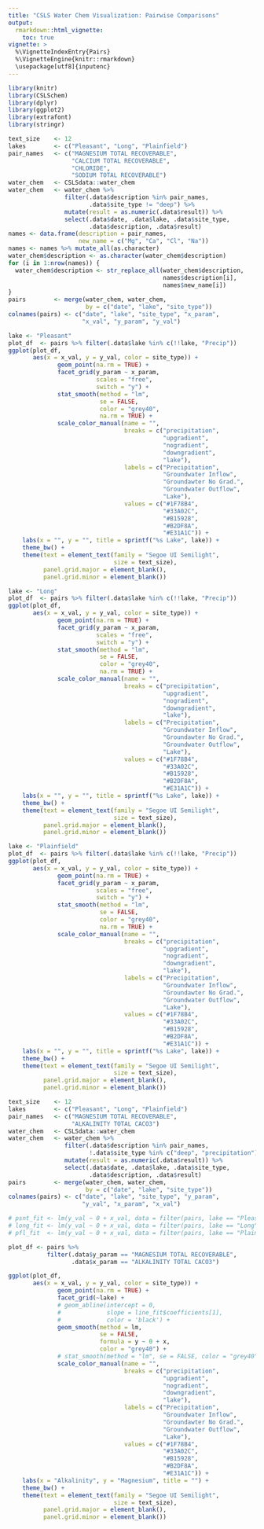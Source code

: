 ```yaml
---
title: "CSLS Water Chem Visualization: Pairwise Comparisons"
output: 
  rmarkdown::html_vignette:
    toc: true
vignette: >
  %\VignetteIndexEntry{Pairs}
  %\VignetteEngine{knitr::rmarkdown}
  \usepackage[utf8]{inputenc}
---
```


```r
library(knitr)
library(CSLSchem)
library(dplyr)
library(ggplot2)
library(extrafont)
library(stringr)

text_size    <- 12
lakes        <- c("Pleasant", "Long", "Plainfield")
pair_names   <- c("MAGNESIUM TOTAL RECOVERABLE",
                  "CALCIUM TOTAL RECOVERABLE",
                  "CHLORIDE",
                  "SODIUM TOTAL RECOVERABLE")
water_chem   <- CSLSdata::water_chem
water_chem   <- water_chem %>%
                filter(.data$description %in% pair_names,
                       .data$site_type != "deep") %>%
                mutate(result = as.numeric(.data$result)) %>%
                select(.data$date, .data$lake, .data$site_type,
                       .data$description, .data$result)
names <- data.frame(description = pair_names,
                    new_name = c("Mg", "Ca", "Cl", "Na"))
names <- names %>% mutate_all(as.character)
water_chem$description <- as.character(water_chem$description)
for (i in 1:nrow(names)) {
  water_chem$description <- str_replace_all(water_chem$description,
                                            names$description[i],
                                            names$new_name[i])
}
pairs        <- merge(water_chem, water_chem,
                      by = c("date", "lake", "site_type"))
colnames(pairs) <- c("date", "lake", "site_type", "x_param", 
                     "x_val", "y_param", "y_val")

lake <- "Pleasant"
plot_df  <- pairs %>% filter(.data$lake %in% c(!!lake, "Precip"))
ggplot(plot_df, 
       aes(x = x_val, y = y_val, color = site_type)) +
              geom_point(na.rm = TRUE) +
              facet_grid(y_param ~ x_param, 
                         scales = "free",
                         switch = "y") +
              stat_smooth(method = "lm", 
                          se = FALSE, 
                          color = "grey40", 
                          na.rm = TRUE) +
              scale_color_manual(name = "",
                                 breaks = c("precipitation",
                                            "upgradient",
                                            "nogradient",
                                            "downgradient",
                                            "lake"),
                                 labels = c("Precipitation",
                                            "Groundwater Inflow",
                                            "Groundawter No Grad.",
                                            "Groundwater Outflow",
                                            "Lake"),
                                 values = c("#1F78B4",
                                            "#33A02C",
                                            "#B15928",
                                            "#B2DF8A",
                                            "#E31A1C")) +
    labs(x = "", y = "", title = sprintf("%s Lake", lake)) +
    theme_bw() +
    theme(text = element_text(family = "Segoe UI Semilight",
                              size = text_size),
          panel.grid.major = element_blank(),
          panel.grid.minor = element_blank())

lake <- "Long"
plot_df  <- pairs %>% filter(.data$lake %in% c(!!lake, "Precip"))
ggplot(plot_df, 
       aes(x = x_val, y = y_val, color = site_type)) +
              geom_point(na.rm = TRUE) +
              facet_grid(y_param ~ x_param, 
                         scales = "free",
                         switch = "y") +
              stat_smooth(method = "lm", 
                          se = FALSE, 
                          color = "grey40",
                          na.rm = TRUE) +
              scale_color_manual(name = "",
                                 breaks = c("precipitation",
                                            "upgradient",
                                            "nogradient",
                                            "downgradient",
                                            "lake"),
                                 labels = c("Precipitation",
                                            "Groundwater Inflow",
                                            "Groundawter No Grad.",
                                            "Groundwater Outflow",
                                            "Lake"),
                                 values = c("#1F78B4",
                                            "#33A02C",
                                            "#B15928",
                                            "#B2DF8A",
                                            "#E31A1C")) +
    labs(x = "", y = "", title = sprintf("%s Lake", lake)) +
    theme_bw() +
    theme(text = element_text(family = "Segoe UI Semilight",
                              size = text_size),
          panel.grid.major = element_blank(),
          panel.grid.minor = element_blank())

lake <- "Plainfield"
plot_df  <- pairs %>% filter(.data$lake %in% c(!!lake, "Precip"))
ggplot(plot_df, 
       aes(x = x_val, y = y_val, color = site_type)) +
              geom_point(na.rm = TRUE) +
              facet_grid(y_param ~ x_param, 
                         scales = "free",
                         switch = "y") +
              stat_smooth(method = "lm", 
                          se = FALSE, 
                          color = "grey40", 
                          na.rm = TRUE) +
              scale_color_manual(name = "",
                                 breaks = c("precipitation",
                                            "upgradient",
                                            "nogradient",
                                            "downgradient",
                                            "lake"),
                                 labels = c("Precipitation",
                                            "Groundwater Inflow",
                                            "Groundawter No Grad.",
                                            "Groundwater Outflow",
                                            "Lake"),
                                 values = c("#1F78B4",
                                            "#33A02C",
                                            "#B15928",
                                            "#B2DF8A",
                                            "#E31A1C")) +
    labs(x = "", y = "", title = sprintf("%s Lake", lake)) +
    theme_bw() +
    theme(text = element_text(family = "Segoe UI Semilight",
                              size = text_size),
          panel.grid.major = element_blank(),
          panel.grid.minor = element_blank())


```

```r
text_size    <- 12
lakes        <- c("Pleasant", "Long", "Plainfield")
pair_names   <- c("MAGNESIUM TOTAL RECOVERABLE",
                  "ALKALINITY TOTAL CACO3")
water_chem   <- CSLSdata::water_chem
water_chem   <- water_chem %>%
                filter(.data$description %in% pair_names,
                       !.data$site_type %in% c("deep", "precipitation")) %>%
                mutate(result = as.numeric(.data$result)) %>%
                select(.data$date, .data$lake, .data$site_type,
                       .data$description, .data$result)
pairs        <- merge(water_chem, water_chem,
                      by = c("date", "lake", "site_type"))
colnames(pairs) <- c("date", "lake", "site_type", "y_param", 
                     "y_val", "x_param", "x_val")

# psnt_fit <- lm(y_val ~ 0 + x_val, data = filter(pairs, lake == "Pleasant"))
# long_fit <- lm(y_val ~ 0 + x_val, data = filter(pairs, lake == "Long"))
# pfl_fit  <- lm(y_val ~ 0 + x_val, data = filter(pairs, lake == "Plainfield"))

plot_df <- pairs %>% 
           filter(.data$y_param == "MAGNESIUM TOTAL RECOVERABLE",
                  .data$x_param == "ALKALINITY TOTAL CACO3") 

ggplot(plot_df, 
       aes(x = x_val, y = y_val, color = site_type)) +
              geom_point(na.rm = TRUE) +
              facet_grid(~lake) +
              # geom_abline(intercept = 0, 
              #             slope = line_fit$coefficients[1], 
              #             color = 'black') +
              geom_smooth(method = lm, 
                          se = FALSE, 
                          formula = y ~ 0 + x, 
                          color = "grey40") +
              # stat_smooth(method = "lm", se = FALSE, color = "grey40",na.rm = TRUE) +
              scale_color_manual(name = "",
                                 breaks = c("precipitation",
                                            "upgradient",
                                            "nogradient",
                                            "downgradient",
                                            "lake"),
                                 labels = c("Precipitation",
                                            "Groundwater Inflow",
                                            "Groundawter No Grad.",
                                            "Groundwater Outflow",
                                            "Lake"),
                                 values = c("#1F78B4",
                                            "#33A02C",
                                            "#B15928",
                                            "#B2DF8A",
                                            "#E31A1C")) +
    labs(x = "Alkalinity", y = "Magnesium", title = "") +
    theme_bw() +
    theme(text = element_text(family = "Segoe UI Semilight",
                              size = text_size),
          panel.grid.major = element_blank(),
          panel.grid.minor = element_blank())
```

